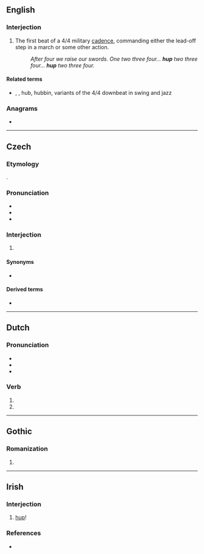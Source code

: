 ==English==

===Interjection===
{{en-interj}}

# The first beat of a 4/4 military [[cadence]], commanding either the lead-off step in a march or some other action.
#: ''After four we raise our swords. One two three four... '''hup''' two three four... '''hup''' two three four.''

====Related terms====
* {{sense|beat}} {{l|en|hep}}, {{l|en|hip}}, hub, hubbin, variants of the 4/4 downbeat in swing and jazz

===Anagrams===
* {{anagrams|en|a=hpu|Phu|UHP|puh}}

----

==Czech==

===Etymology===
{{onomatopoeic|cs}}.

===Pronunciation===
* {{IPA|cs|/ɦup/}}
* {{rhymes|cs|up}}
* {{homophones|cs|hub}}

===Interjection===
{{cs-interjection}}

# {{non-gloss definition|Interjection describing a quick, jumping movement}}

====Synonyms====
* {{l|cs|hop}}

====Derived terms====
* {{l|cs|hupsnout}}

----

==Dutch==

===Pronunciation===
* {{IPA|nl|/ɦʏp/}}
* {{audio|nl|Nl-hup.ogg|Audio}}
* {{rhymes|nl|up}}

===Verb===
{{head|nl|verb form}}

# {{nl-verb form of|p=1|n=sg|t=pres|m=ind|huppen}}
# {{nl-verb form of|m=imp|huppen}}

----

==Gothic==

===Romanization===
{{got-rom}}

# {{romanization of|got|𐌷𐌿𐍀}}

----

==Irish==

===Interjection===
{{head|ga|interjection|head=hup!}}

# [[#English|hup]]!

===References===
* {{R:ga:Ó Dónaill}}